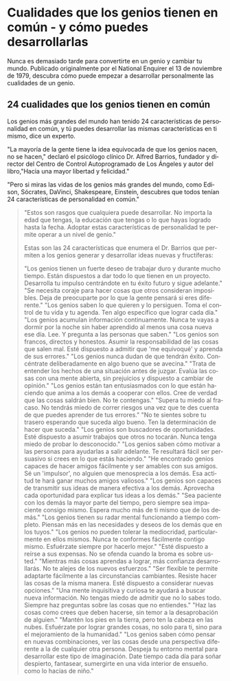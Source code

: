 <TraitsMenu lang='es' />

# Cualidades que los genios tienen en común - y cómo puedes desarrollarlas

Nunca es demasiado tarde para convertirte en un genio y cambiar tu mundo. Publicado originalmente por el National Enquirer el 13 de noviembre de 1979, descubra cómo puede empezar a desarrollar personalmente las cualidades de un genio.

## 24 cualidades que los genios tienen en común

Los genios más grandes del mundo han tenido 24 características de personalidad en común, y tú puedes desarrollar las mismas características en ti mismo, dice un experto.

"La mayoría de la gente tiene la idea equivocada de que los genios nacen, no se hacen," declaró el psicólogo clínico Dr. Alfred Barrios, fundador y director del Centro de Control Autoprogramado de Los Ángeles y autor del libro,"Hacia una mayor libertad y felicidad."

"Pero si miras las vidas de los genios más grandes del mundo, como Edison, Sócrates, DaVinci, Shakespeare, Einstein, descubres que todos tenían 24 características de personalidad en común."

<Blockquote
  content='. . . Y tú también puedes desarrollarlos,'
  author='dice experto'
/>

"Estos son rasgos que cualquiera puede desarrollar. No importa la edad que tengas, la educación que tengas o lo que hayas logrado hasta la fecha. Adoptar estas características de personalidad te permite operar a un nivel de genio."

Estas son las 24 características que enumera el Dr. Barrios que permiten a los genios generar y desarrollar ideas nuevas y fructíferas:

<Trait language='es' number='1' name='Energía'>
  "Los genios tienen un fuerte deseo de trabajar duro y durante mucho tiempo.
  Están dispuestos a dar todo lo que tienen en un proyecto. Desarrolla tu
  impulso centrándote en tu éxito futuro y sigue adelante."
</Trait>
<Trait language='es' number='2' name='Coraje'>
  "Se necesita coraje para hacer cosas que otros consideran imposibles. Deja de
  preocuparte por lo que la gente pensará si eres diferente."
</Trait>
<Trait language='es' number='3' name='Dedicación a los objetivos'>
  "Los genios saben lo que quieren y lo persiguen. Toma el control de tu vida y
  tu agenda. Ten algo específico que lograr cada día."
</Trait>
<Trait language='es' number='4' name='Conocimiento'>
  "Los genios acumulan información continuamente. Nunca te vayas a dormir por la
  noche sin haber aprendido al menos una cosa nueva ese día. Lee. Y pregunta a
  las personas que saben."
</Trait>
<Trait language='es' number='5' name='Honestidad'>
  "Los genios son francos, directos y honestos. Asumir la responsabilidad de las
  cosas que salen mal. Esté dispuesto a admitir que 'me equivoqué' y aprenda de
  sus errores."
</Trait>
<Trait language='es' number='6' name='Optimismo'>
  "Los genios nunca dudan de que tendrán éxito. Concéntrate deliberadamente en
  algo bueno que se avecina."
</Trait>
<Trait language='es' number='7' name='Capacidad de juzgar'>
  "Trata de entender los hechos de una situación antes de juzgar. Evalúa las
  cosas con una mente abierta, sin prejuicios y dispuesto a cambiar de opinión."
</Trait>
<Trait language='es' number='8' name='Entusiasmo'>
  "Los genios están tan entusiasmados con lo que están haciendo que anima a los
  demás a cooperar con ellos. Cree de verdad que las cosas saldrán bien. No te
  contengas."
</Trait>
<Trait language='es' number='9' name='Disposición para correr riesgos'>
  "Supera tu miedo al fracaso. No tendrás miedo de correr riesgos una vez que te
  des cuenta de que puedes aprender de tus errores."
</Trait>
<Trait language='es' number='10' name='Dinamismo'>
  "No te sientes sobre tu trasero esperando que suceda algo bueno. Ten la
  determinación de hacer que suceda."
</Trait>
<Trait language='es' number='11' name='Iniciativa'>
  "Los genios son buscadores de oportunidades. Esté dispuesto a asumir trabajos
  que otros no tocarán. Nunca tenga miedo de probar lo desconocido."
</Trait>
<Trait language='es' number='12' name='Persuasión'>
  "Los genios saben cómo motivar a las personas para ayudarlas a salir adelante.
  Te resultará fácil ser persuasivo si crees en lo que estás haciendo."
</Trait>
<Trait language='es' number='13' name='Extrovertido'>
  "He encontrado genios capaces de hacer amigos fácilmente y ser amables con sus
  amigos. Sé un 'impulsor', no alguien que menosprecia a los demás. Esa actitud
  te hará ganar muchos amigos valiosos."
</Trait>
<Trait language='es' number='14' name='Capacidad de comunicarse'>
  "Los genios son capaces de transmitir sus ideas de manera efectiva a los
  demás. Aprovecha cada oportunidad para explicar tus ideas a los demás."
</Trait>
<Trait language='es' number='15' name='Paciencia'>
  "Sea paciente con los demás la mayor parte del tiempo, pero siempre sea
  impaciente consigo mismo. Espera mucho más de ti mismo que de los demás."
</Trait>
<Trait language='es' number='16' name='Percepción'>
  "Los genios tienen su radar mental funcionando a tiempo completo. Piensan más
  en las necesidades y deseos de los demás que en los tuyos."
</Trait>
<Trait language='es' number='17' name='Perfeccionismo'>
  "Los genios no pueden tolerar la mediocridad, particularmente en ellos mismos.
  Nunca te conformes fácilmente contigo mismo. Esfuérzate siempre por hacerlo
  mejor."
</Trait>
<Trait language='es' number='18' name='Sentido del humor'>
  "Esté dispuesto a reírse a sus expensas. No se ofenda cuando la broma es sobre
  usted."
</Trait>
<Trait language='es' number='19' name='Versatilidad'>
  "Mientras más cosas aprendas a lograr, más confianza desarrollarás. No te
  alejes de los nuevos esfuerzos."
</Trait>
<Trait language='es' number='20' name='Adaptabilidad'>
  "Ser flexible te permite adaptarte fácilmente a las circunstancias cambiantes.
  Resiste hacer las cosas de la misma manera. Esté dispuesto a considerar nuevas
  opciones."
</Trait>
<Trait language='es' number='21' name='Curiosidad'>
  "Una mente inquisitiva y curiosa te ayudará a buscar nueva información. No
  tengas miedo de admitir que no lo sabes todo. Siempre haz preguntas sobre las
  cosas que no entiendes."
</Trait>
<Trait language='es' number='22' name='Individualismo'>
  "Haz las cosas como crees que deben hacerse, sin temor a la desaprobación de
  alguien."
</Trait>
<Trait language='es' number='23' name='Idealismo'>
  "Mantén los pies en la tierra, pero ten la cabeza en las nubes. Esfuérzate por
  lograr grandes cosas, no solo para ti, sino para el mejoramiento de la
  humanidad."
</Trait>
<Trait language='es' number='24' name='Imaginación'>
  "Los genios saben cómo pensar en nuevas combinaciones, ver las cosas desde una
  perspectiva diferente a la de cualquier otra persona. Despeja tu entorno
  mental para desarrollar este tipo de imaginación. Date tiempo cada día para
  soñar despierto, fantasear, sumergirte en una vida interior de ensueño. como
  lo hacías de niño."
</Trait>
